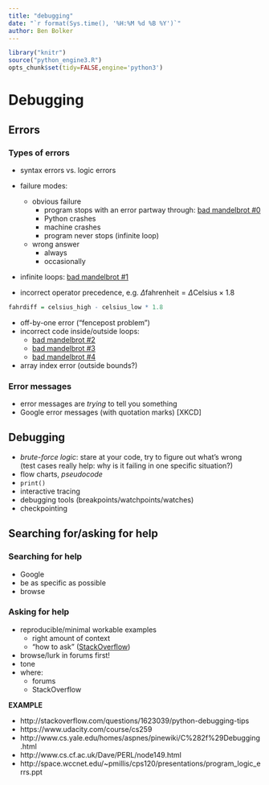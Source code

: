 ```yaml
---
title: "debugging"
date: "`r format(Sys.time(), '%H:%M %d %B %Y')`"
author: Ben Bolker
---
```


```r
library("knitr")
source("python_engine3.R")
opts_chunk$set(tidy=FALSE,engine='python3')
```

# Debugging

## Errors

### Types of errors

* syntax errors vs. logic errors

* failure modes:
    * obvious failure
        * program stops with an error partway through: [bad mandelbrot #0](../code/mandelbrot/noinit.py)
        * Python crashes
        * machine crashes
		* program never stops (infinite loop)
    * wrong answer
	    * always
        * occasionally

* infinite loops: [bad mandelbrot #1](../code/mandelbrot_infloop.py)
* incorrect operator precedence, e.g. $\Delta \textrm{fahrenheit} = \Delta \textrm{Celsius} \times 1.8$
```r
fahrdiff = celsius_high - celsius_low * 1.8
```
* off-by-one error ("fencepost problem")
* incorrect code inside/outside loops: 
   * [bad mandelbrot #2](../code/mandelbrot_badloop1.py)
   * [bad mandelbrot #3](../code/mandelbrot_badloop2.py)
   * [bad mandelbrot #4](../code/mandelbrot_badloop3.py)
* array index error (outside bounds?)

### Error messages

* error messages are *trying* to tell you something
* Google error messages (with quotation marks)  [XKCD]

## Debugging

* *brute-force logic*: stare at your code, try to figure out what's wrong    
(test cases really help: why is it failing in one specific situation?)
* flow charts, *pseudocode*
* `print()`
* interactive tracing
* debugging tools (breakpoints/watchpoints/watches)
* checkpointing

## Searching for/asking for help

### Searching for help

* Google
* be as specific as possible
* browse

### Asking for help

* reproducible/minimal workable examples
    * right amount of context
	* "how to ask" ([StackOverflow](http://stackoverflow.com/help/how-to-ask))
* browse/lurk in forums first!
* tone
* where:
    * forums
    * StackOverflow

**EXAMPLE**

* http://stackoverflow.com/questions/1623039/python-debugging-tips
* https://www.udacity.com/course/cs259
* http://www.cs.yale.edu/homes/aspnes/pinewiki/C%282f%29Debugging.html
* http://www.cs.cf.ac.uk/Dave/PERL/node149.html
* http://space.wccnet.edu/~pmillis/cps120/presentations/program_logic_errs.ppt


